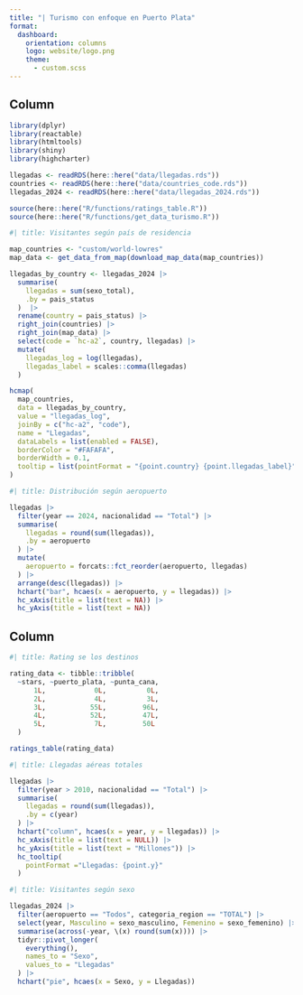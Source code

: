 ```yaml
---
title: "| Turismo con enfoque en Puerto Plata"
format: 
  dashboard:
    orientation: columns
    logo: website/logo.png
    theme:
      - custom.scss
---
```


## Column {width=60%}

```r
library(dplyr)
library(reactable)
library(htmltools)
library(shiny)
library(highcharter)

llegadas <- readRDS(here::here("data/llegadas.rds"))
countries <- readRDS(here::here("data/countries_code.rds"))
llegadas_2024 <- readRDS(here::here("data/llegadas_2024.rds"))

source(here::here("R/functions/ratings_table.R"))
source(here::here("R/functions/get_data_turismo.R"))
```

```r
#| title: Visitantes según país de residencia

map_countries <- "custom/world-lowres"
map_data <- get_data_from_map(download_map_data(map_countries))

llegadas_by_country <- llegadas_2024 |>
  summarise(
    llegadas = sum(sexo_total),
    .by = pais_status
  )  |>
  rename(country = pais_status) |>
  right_join(countries) |>
  right_join(map_data) |>
  select(code = `hc-a2`, country, llegadas) |>
  mutate(
    llegadas_log = log(llegadas),
    llegadas_label = scales::comma(llegadas)
  )

hcmap(
  map_countries,
  data = llegadas_by_country,
  value = "llegadas_log",
  joinBy = c("hc-a2", "code"),
  name = "Llegadas",
  dataLabels = list(enabled = FALSE),
  borderColor = "#FAFAFA",
  borderWidth = 0.1,
  tooltip = list(pointFormat = "{point.country} {point.llegadas_label}")
)
```


```r
#| title: Distribución según aeropuerto

llegadas |>
  filter(year == 2024, nacionalidad == "Total") |>
  summarise(
    llegadas = round(sum(llegadas)),
    .by = aeropuerto
  ) |>
  mutate(
    aeropuerto = forcats::fct_reorder(aeropuerto, llegadas)
  ) |>
  arrange(desc(llegadas)) |>
  hchart("bar", hcaes(x = aeropuerto, y = llegadas)) |>
  hc_xAxis(title = list(text = NA)) |> 
  hc_yAxis(title = list(text = NA))
```

## Column {width=40%}

```r
#| title: Rating se los destinos

rating_data <- tibble::tribble(
  ~stars, ~puerto_plata, ~punta_cana,
      1L,            0L,          0L,
      2L,            4L,          3L,
      3L,           55L,         96L,
      4L,           52L,         47L,
      5L,            7L,         50L
  )

ratings_table(rating_data)
```

```r
#| title: Llegadas aéreas totales

llegadas |>
  filter(year > 2010, nacionalidad == "Total") |>
  summarise(
    llegadas = round(sum(llegadas)),
    .by = c(year)
  ) |>
  hchart("column", hcaes(x = year, y = llegadas)) |> 
  hc_xAxis(title = list(text = NULL)) |> 
  hc_yAxis(title = list(text = "Millones")) |>
  hc_tooltip(
    pointFormat ="Llegadas: {point.y}"
  )
```

```r
#| title: Visitantes según sexo

llegadas_2024 |>
  filter(aeropuerto == "Todos", categoria_region == "TOTAL") |>
  select(year, Masculino = sexo_masculino, Femenino = sexo_femenino) |>
  summarise(across(-year, \(x) round(sum(x)))) |> 
  tidyr::pivot_longer(
    everything(),
    names_to = "Sexo",
    values_to = "Llegadas"
  ) |>
  hchart("pie", hcaes(x = Sexo, y = Llegadas))

```
